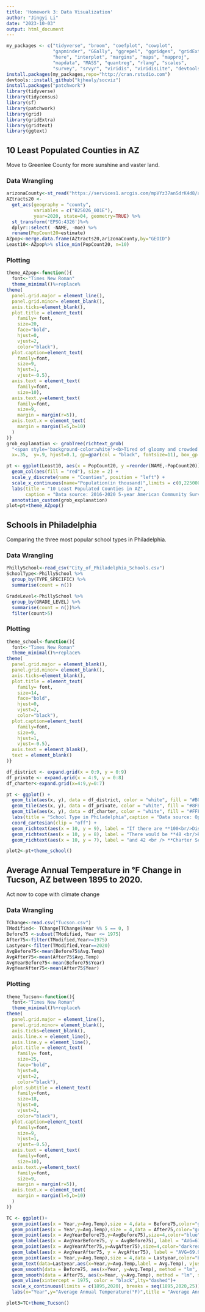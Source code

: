 ---
title: 'Homework 3: Data Visualization'
author: "Jingyi Li"
date: "2023-10-03"
output: html_document
---

```{r setup, include=FALSE}
my_packages <- c("tidyverse", "broom", "coefplot", "cowplot",
                 "gapminder", "GGally", "ggrepel", "ggridges", "gridExtra",
                 "here", "interplot", "margins", "maps", "mapproj",
                 "mapdata", "MASS", "quantreg", "rlang", "scales",
                 "survey", "srvyr", "viridis", "viridisLite", "devtools")
install.packages(my_packages,repo="http://cran.rstudio.com")
devtools::install_github("kjhealy/socviz")
install.packages("patchwork")
library(tidyverse)
library(tidycensus)
library(sf)
library(patchwork)
library(grid)
library(gridExtra)
library(gridtext)
library(ggtext)
```

## 10 Least Populated Counties in AZ 

Move to Greenlee County for more sunshine and vaster land.

### Data Wrangling

```{r}
arizonaCounty<-st_read("https://services1.arcgis.com/mpVYz37anSdrK4d8/arcgis/rest/services/Arizona_County_Boundary/FeatureServer/1/query?outFields=*&where=1%3D1&f=geojson")
AZtracts20 <- 
  get_acs(geography = "county",
          variables = c("B25026_001E"), 
          year=2020, state=04, geometry=TRUE) %>% 
  st_transform('EPSG:4326')%>%
  dplyr::select( -NAME, -moe) %>%
  rename(PopCount20=estimate)
AZpop<-merge.data.frame(AZtracts20,arizonaCounty,by="GEOID")
Least10<-AZpop%>% slice_min(PopCount20, n=10)
```

### Plotting 

```{r plot}
theme_AZpop<-function(){
  font<-"Times New Roman"
  theme_minimal()%+replace%
theme(
  panel.grid.major = element_line(),
  panel.grid.minor= element_blank(),
  axis.ticks=element_blank(),
  plot.title = element_text(
    family= font,
    size=20,
    face="bold",
    hjust=0,
    vjust=2,
    color="black"),
  plot.caption=element_text(
    family=font,
    size=9,
    hjust=1,
    vjust=-0.5),
  axis.text = element_text(
    family=font,
    size=10),
  axis.text.y=element_text(
    family=font,
    size=9,
    margin = margin(r=5)),
  axis.text.x = element_text(
    margin = margin(l=5,b=10)
  )
)}
grob_explanation <- grobTree(richtext_grob(
  "<span style='background-color:white'><b>Tired of gloomy and crowded Philadelphia?</b><br>Move to sunny and least crowded Greenlee!<br>Less than 10k people sharing vast land<br> with comfortable Arizona sunshine!<br><span style='color:red'>Move Right Now!!!</span></span>", 
  x=.35,  y=.9, hjust=0.1, gp=gpar(col = "black", fontsize=11), box_gp = gpar(col = "white", fill = "white"),padding = margin(.4,0,0,0,"in")))

pt <- ggplot(Least10, aes(x = PopCount20, y =reorder(NAME,-PopCount20))) +
  geom_col(aes(fill = "red"), size = 2) +
  scale_y_discrete(name = "Counties", position = "left") +
  scale_x_continuous(name="Population(in thousand)",limits = c(0,225000),breaks = seq(0,225000,25000), label= scales::label_number(scale = 1e-3, suffix = "k"))+
  labs(title = "10 Least Populated Counties in AZ", 
       caption = "Data source: 2016-2020 5-year American Community Survey(ACS)\n ArcGIS Open Data")+
  annotation_custom(grob_explanation)
plot=pt+theme_AZpop()
```

## Schools in Philadelphia

Comparing the three most popular school types in Philadelphia.

### Data Wrangling
```{r}
PhillySchool<-read_csv("City_of_Philadelphia_Schools.csv")
SchoolType<-PhillySchool %>%
  group_by(TYPE_SPECIFIC) %>%
  summarise(count = n())

GradeLevel<-PhillySchool %>%
  group_by(GRADE_LEVEL) %>%
  summarise(count = n())%>%
  filter(count>5)
```
### Plotting
```{r}
theme_school<-function(){
  font<-"Times New Roman"
  theme_minimal()%+replace%
theme(
  panel.grid.major = element_blank(),
  panel.grid.minor= element_blank(),
  axis.ticks=element_blank(),
  plot.title = element_text(
    family= font,
    size=14,
    face="bold",
    hjust=0,
    vjust=2,
    color="black"),
  plot.caption=element_text(
    family=font,
    size=9,
    hjust=1,
    vjust=-0.5),
  axis.text = element_blank(),
  text = element_blank()
)}

df_district <- expand.grid(x = 0:9, y = 0:9)
df_private <- expand.grid(x = 4:9, y = 0:8)
df_charter<-expand.grid(x=4:9,y=0:7)

pt <- ggplot() +
  geom_tile(aes(x, y), data = df_district, color = "white", fill = "#B0C4DE") +
  geom_tile(aes(x, y), data = df_private, color = "white", fill = "#8FBC8F") +
  geom_tile(aes(x, y), data = df_charter, color = "white", fill = "#FFFFF0",alpha=0.5) +
  labs(title = "School Type in Philadelphia",caption = "Data source: OpenDataPhilly.com") +
  coord_cartesian(clip = "off") +
  geom_richtext(aes(x = 10, y = 9), label = "If there are **100<br/>District Schools**...", color = "#B0C4DE", hjust = 1, label.color = NA) +
  geom_richtext(aes(x = 10, y = 8), label = "There would be **48 <br/>Priavte Schools**", color = "#8FBC8F", hjust = 1, label.color = NA) +
  geom_richtext(aes(x = 10, y = 7), label = "and 42 <br /> **Charter Schools.**", color = "black", hjust = 1, label.color = NA)

plot2<-pt+theme_school()
```

## Average Annual Temperature in °F Change in Tucson, AZ between 1895 to 2020.

Act now to cope with climate change

### Data Wrangling

```{r}
TChange<-read.csv("Tucson.csv")
TModified<- TChange[TChange$Year %% 5 == 0, ]
Before75 <-subset(TModified, Year <= 1975)
After75<-filter(TModified,Year>=1975)
Lastyear<-filter(TModified,Year==2020)
AvgBefore75<-mean(Before75$Avg.Temp)
AvgAfter75<-mean(After75$Avg.Temp)
AvgYearBefore75<-mean(Before75$Year)
AvgYearAfter75<-mean(After75$Year)
```

### Plotting

```{r}
theme_Tucson<-function(){
  font<-"Times New Roman"
  theme_minimal()%+replace%
theme(
  panel.grid.major = element_line(),
  panel.grid.minor= element_blank(),
  axis.ticks=element_blank(),
  axis.line.x = element_line(),
  axis.line.y = element_line(),
  plot.title = element_text(
    family= font,
    size=25,
    face="bold",
    hjust=0,
    vjust=2,
    color="black"),
  plot.subtitle = element_text(
    family=font,
    size=18,
    hjust=0,
    vjust=2,
    color="black"),
  plot.caption=element_text(
    family=font,
    size=9,
    hjust=1,
    vjust=-0.5),
  axis.text = element_text(
    family=font,
    size=10),
  axis.text.y=element_text(
    family=font,
    size=9,
    margin = margin(r=5)),
  axis.text.x = element_text(
    margin = margin(l=5,b=10)
  )
)}

TC <- ggplot()+
  geom_point(aes(x = Year,y=Avg.Temp),size = 4,data = Before75,color="grey")+
  geom_point(aes(x = Year,y=Avg.Temp),size = 4,data = After75,color="grey")+
  geom_point(aes(x = AvgYearBefore75,y=AvgBefore75),size=4,color="blue") + 
  geom_label(aes(x = AvgYearBefore75, y = AvgBefore75), label = "AVG=67.25", hjust = 0.9,vjust=-1, label.size = 0)+
  geom_point(aes(x = AvgYearAfter75,y=AvgAfter75),size=4,color="darkred") + 
  geom_label(aes(x = AvgYearAfter75, y = AvgAfter75), label = "AVG=69.94",hjust=-0.05,vjust=1.25, label.size = 0)+
  geom_point(aes(x = Year,y=Avg.Temp),size = 4,data = Lastyear,color="black")+
  geom_text(data=Lastyear,aes(x=Year,y=Avg.Temp,label = Avg.Temp), vjust = -1, color = "black",size=3)+
  geom_smooth(data = Before75, aes(x=Year, y=Avg.Temp), method = "lm", se = FALSE,color="#18B4E5")+
  geom_smooth(data = After75, aes(x=Year, y=Avg.Temp), method = "lm", se = FALSE,color="#FF4233")+
  geom_vline(xintercept = 1975, color = "black",lty="dashed")+
  scale_x_continuous(limits = c(1895,2020), breaks = seq(1895,2020,25))+
  labs(x="Year",y="Average Annual Temperature(°F)",title = "Average Annual Temperature in °F Change",subtitle="The Case of Tucson, AZ from 1895 to 2020", caption = "Data source: Carnegie Mellon University\n https://kilthub.cmu.edu") 

plot3=TC+theme_Tucson()  
```

